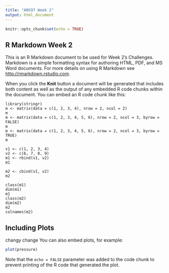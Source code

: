 ```yaml
---
title: "AN597 Week 2"
output: html_document
---
```


```r
knitr::opts_chunk$set(echo = TRUE)
```

## R Markdown Week 2

This is an R Markdown document to be used for Week 2's Challenges. Markdown is a simple formatting syntax for authoring HTML, PDF, and MS Word documents. For more details on using R Markdown see <http://rmarkdown.rstudio.com>.

When you click the **Knit** button a document will be generated that includes both content as well as the output of any embedded R code chunks within the document. You can embed an R code chunk like this:

```
library(stringr)
m <- matrix(data = c(1, 2, 3, 4), nrow = 2, ncol = 2)
m
m <- matrix(data = c(1, 2, 3, 4, 5, 6), nrow = 2, ncol = 3, byrow = FALSE)
m
m <- matrix(data = c(1, 2, 3, 4, 5, 6), nrow = 2, ncol = 3, byrow = TRUE)
m

v1 <- c(1, 2, 3, 4)
v2 <- c(6, 7, 8, 9)
m1 <- rbind(v1, v2)
m1

m2 <- cbind(v1, v2)
m2

class(m1)
dim(m1)
m1
class(m2)
dim(m2)
m2
colnames(m2)
```

## Including Plots
changy change 
You can also embed plots, for example:

```r
plot(pressure)
```

Note that the `echo = FALSE` parameter was added to the code chunk to prevent printing of the R code that generated the plot.
